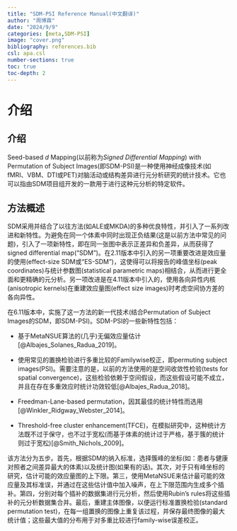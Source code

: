 ```yaml
---
title: "SDM-PSI Reference Manual(中文翻译)"
author: "周博霖"
date: "2024/9/9"
categories: [meta,SDM-PSI]
image: "cover.png"
bibliography: references.bib
csl: apa.csl
number-sections: true
toc: true
toc-depth: 2
---
```


# 介绍

## 介绍

Seed-based *d* Mapping(以前称为*Signed Differential Mapping*) with Permutation of Subject Images(即SDM-PSI)是一种使用神经成像技术(如fMRI、VBM、DTI或PET)对脑活动或结构差异进行元分析研究的统计技术。它也可以指由SDM项目组开发的一款用于进行这种元分析的特定软件。

## 方法概述

SDM采用并结合了以往方法(如ALE或MKDA)的多种优良特性，并引入了一系列改进和新特性。为避免在同一个体素中同时出现正负结果(这是以前方法中常见的问题)，引入了一项新特性，即在同一张图中表示正差异和负差异，从而获得了signed differential map(“SDM”)。在2.11版本中引入的另一项重要改进是效应量的使用(effect-size SDM或“ES-SDM”)，这使得可以将报告的峰值坐标(peak coordinates)与统计参数图(statistical parametric maps)相结合，从而进行更全面和更精确的元分析。另一项改进是在4.11版本中引入的，使用各向异性内核(anisotropic kernels)在重建效应量图(effect size images)时考虑空间协方差的各向异性。

在6.11版本中，实施了这一方法的新一代技术(结合Permutation of Subject Images的SDM，即SDM-PSI)。SDM-PSI的一些新特性包括：

- 基于MetaNSUE算法的(几乎)无偏效应量估计[@Albajes_Solanes_Radua_2019]。

- 使用常见的置换检验进行多重比较的Familywise校正，即permuting subject images(PSI)。需要注意的是，以前的方法使用的是空间收敛性检验(tests for spatial convergence)，这些检验依赖于空间假设，而这些假设可能不成立，并且在存在多重效应时统计功效较低[@Albajes_Radua_2018]。

- Freedman-Lane-based permutation，因其最佳的统计特性而选用[@Winkler_Ridgway_Webster_2014]。

- Threshold-free cluster enhancement(TFCE)，在模拟研究中，这种统计方法既不过于保守，也不过于宽松(而基于体素的统计过于严格，基于簇的统计则过于宽松)[@Smith_Nichols_2009]。

该方法分为五步。首先，根据SDM的纳入标准，选择簇峰的坐标(如：患者与健康对照者之间差异最大的体素)以及统计图(如果有的话)。其次，对于只有峰坐标的研究，估计可能的效应量图的上下限。第三，使用MetaNSUE来估计最可能的效应量及其标准误，并通过在这些估计值中加入噪声，在上下限范围内生成多个插补。第四，分别对每个插补的数据集进行元分析，然后使用Rubin's rules将这些插补的元分析数据集合并。最后，重建主体图像，以便运行标准置换检验(standard permutation test)，在每一组置换的图像上重复该过程，并保存最终图像的最大统计值；这些最大值的分布用于对多重比较进行family-wise误差校正。

